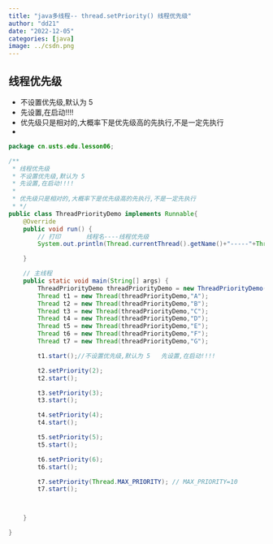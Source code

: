 ```yaml
---
title: "java多线程-- thread.setPriority() 线程优先级"
author: "dd21"
date: "2022-12-05" 
categories: [java]
image: ../csdn.png
---
```



## 线程优先级
 * 不设置优先级,默认为 5   
 * 先设置,在启动!!!!
 * 优先级只是相对的,大概率下是优先级高的先执行,不是一定先执行
 * 
```java
package cn.usts.edu.lesson06;

/**
 * 线程优先级
 * 不设置优先级,默认为 5   
 * 先设置,在启动!!!!
 * 
 * 优先级只是相对的,大概率下是优先级高的先执行,不是一定先执行
 * */
public class ThreadPriorityDemo implements Runnable{
    @Override
    public void run() {
        // 打印       线程名----线程优先级
        System.out.println(Thread.currentThread().getName()+"-----"+Thread.currentThread().getPriority());

    }

    // 主线程
    public static void main(String[] args) {
        ThreadPriorityDemo threadPriorityDemo = new ThreadPriorityDemo();
        Thread t1 = new Thread(threadPriorityDemo,"A");
        Thread t2 = new Thread(threadPriorityDemo,"B");
        Thread t3 = new Thread(threadPriorityDemo,"C");
        Thread t4 = new Thread(threadPriorityDemo,"D");
        Thread t5 = new Thread(threadPriorityDemo,"E");
        Thread t6 = new Thread(threadPriorityDemo,"F");
        Thread t7 = new Thread(threadPriorityDemo,"G");

        t1.start();//不设置优先级,默认为 5   先设置,在启动!!!!

        t2.setPriority(2);
        t2.start();

        t3.setPriority(3);
        t3.start();

        t4.setPriority(4);
        t4.start();

        t5.setPriority(5);
        t5.start();

        t6.setPriority(6);
        t6.start();

        t7.setPriority(Thread.MAX_PRIORITY); // MAX_PRIORITY=10
        t7.start();



    }

}

```

